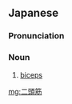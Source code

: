 ==Japanese==
{{ja-kanjitab|に|とう|きん|yomi=on}}

===Pronunciation===
{{ja-pron|にとうきん|y=on}}

===Noun===
{{ja-noun|にとうきん}}

# [[biceps]] {{gloss|any muscle having two heads}}

[[mg:二頭筋]]